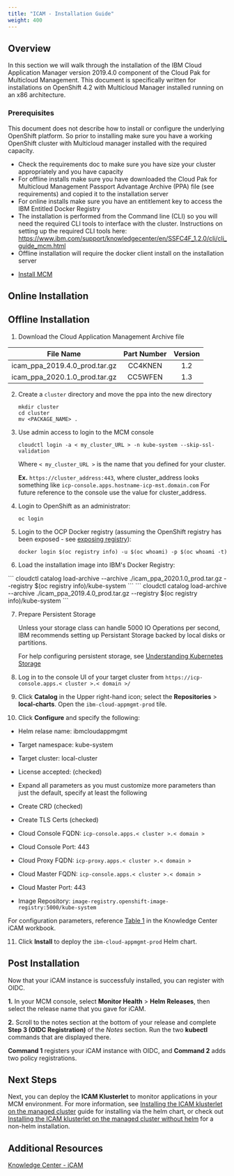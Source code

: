 ```yaml
---
title: "ICAM - Installation Guide"
weight: 400
---
```


## Overview
In this section we will walk through the installation of the IBM Cloud Application Manager version 2019.4.0 component of the Cloud Pak for Multicloud Management. This document is specifically written for installations on OpenShift 4.2 with Multicloud Manager installed running on an x86 architecture.

### Prerequisites

This document does not describe how to install or configure the underlying OpenShift platform. So prior to installing make sure you have a working OpenShift cluster with Multicloud manager installed with the required capacity.

- Check the requirements doc to make sure you have size your cluster appropriately and you have capacity
- For offline installs make sure you have downloaded the Cloud Pak for Multicloud Management Passport Advantage Archive (PPA) file (see requirements) and copied it to the installation server
- For online installs make sure you have an entitlement key to access the IBM Entitled Docker Registry
- The installation is performed from the Command line (CLI) so you will need the required CLI tools to interface with the cluster. Instructions on setting up the required CLI tools here: https://www.ibm.com/support/knowledgecenter/en/SSFC4F_1.2.0/cli/cli_guide_mcm.html
- Offline installation will require the docker client install on the installation server

* [Install MCM](/content/mcm/cp4mcm_mcm_install/)

## Online Installation

## Offline Installation

1. Download the Cloud Application Management Archive file

  |         File Name         | Part Number | Version |
  | :-----------------------: | :------: | :-----:|
  | icam_ppa_2019.4.0_prod.tar.gz | CC4KNEN | 1.2 |
  | icam_ppa_2020.1.0_prod.tar.gz | CC5WFEN | 1.3 |

2. Create a `cluster` directory and move the ppa into the new directory
   ```
   mkdir cluster
   cd cluster
   mv <PACKAGE_NAME> .
   ```

3. Use admin access to login to the MCM console
   ```
   cloudctl login -a < my_cluster_URL > -n kube-system --skip-ssl-validation
   ```
   Where `< my_cluster_URL >` is the name that you defined for your cluster.

   **Ex.** `https://cluster_address:443`, where cluster_address looks something like `icp-console.apps.hostname-icp-mst.domain.com`
   For future reference to the console use the value for cluster_address.

4. Login to OpenShift as an administrator:
   ```
   oc login
   ```

5. Login to the OCP Docker registry (assuming the OpenShift registry has been exposed - see [exposing registry](https://docs.openshift.com/container-platform/4.2/registry/securing-exposing-registry.html)):

   ```
   docker login $(oc registry info) -u $(oc whoami) -p $(oc whoami -t)
   ```

6. Load the installation image into IBM's Docker Registry:

  <Tabs>

  <Tab label="CloudPak v1.3">
  ```
  cloudctl catalog load-archive --archive ./icam_ppa_2020.1.0_prod.tar.gz  --registry $(oc registry info)/kube-system
  ```
  </Tab>
  <Tab label="CloudPak v1.2">
  ```
  cloudctl catalog load-archive --archive ./icam_ppa_2019.4.0_prod.tar.gz  --registry $(oc registry info)/kube-system
  ```
  </Tab>

  </Tabs>

7. Prepare Persistent Storage

   Unless your storage class can handle 5000 IO Operations per second, IBM recommends setting up Persistant Storage backed by local disks or partitions.

   For help configuring persistent storage, see [Understanding Kubernetes Storage](https://www.ibm.com/support/knowledgecenter/SSBS6K_3.2.1/manage_cluster/kub_storage.html)

8. Log in to the console UI of your target cluster from `https://icp-console.apps.< cluster >.< domain >/`

9. Click **Catalog** in the Upper right-hand icon; select the **Repositories** > **local-charts**.
  Open the `ibm-cloud-appmgmt-prod` tile.

10. Click **Configure** and specify the following:

  - Helm relase name: ibmcloudappmgmt
  - Target namespace: kube-system
  - Target cluster: local-cluster
  - License accepted: (checked)

  - Expand all parameters as you must customize more parameters than just the default, specify at least the following
  - Create CRD (checked)
  - Create TLS Certs (checked)
  - Cloud Console FQDN: `icp-console.apps.< cluster >.< domain >`
  - Cloud Console Port: 443
  - Cloud Proxy FQDN: `icp-proxy.apps.< cluster >.< domain >`
  - Cloud Master FQDN: `icp-console.apps.< cluster >.< domain >`
  - Cloud Master Port: 443
  - Image Repository: `image-registry.openshift-image-registry:5000/kube-system`

   For configuration parameters, reference [Table 1](https://www.ibm.com/support/knowledgecenter/SS8G7U_19.4.0/com.ibm.app.mgmt.doc/content/install_mcm_server_script_full_monitoring.html?cp=SSFC4F_1.2.0#task_install_mcm_server_script__d441e497) in the Knowledge Center iCAM workbook.

11. Click **Install** to deploy the `ibm-cloud-appmgmt-prod` Helm chart.

## Post Installation

Now that your iCAM instance is successfuly installed, you can register with OIDC.

**1.** In your MCM console, select **Monitor Health** > **Helm Releases**, then select the release name that you gave for iCAM.

**2.** Scroll to the notes section at the bottom of your release and complete **Step 3 (OIDC Registration)** of the *Notes* section. Run the two **kubectl** commands that are displayed there.

**Command 1** registers your iCAM instance with OIDC, and **Command 2** adds two policy registrations.

## Next Steps

Next, you can deploy the **ICAM Klusterlet** to monitor applications in your MCM environment. For more information, see [Installing the ICAM klusterlet on the managed cluster](https://www.ibm.com/support/knowledgecenter/SS8G7U_19.4.0/com.ibm.app.mgmt.doc/content/install_mcm_klusterlet.html?cp=SSFC4F_1.2.0) guide for installing via the helm chart, or check out [Installing the ICAM klusterlet on the managed cluster without helm](https://www.ibm.com/support/knowledgecenter/SS8G7U_19.4.0/com.ibm.app.mgmt.doc/content/install_mcm_klusterlet_no_helm.html?cp=SSFC4F_1.2.0) for a non-helm installation.

## Additional Resources

[Knowledge Center - iCAM](https://www.ibm.com/support/knowledgecenter/SS8G7U_19.4.0/com.ibm.app.mgmt.doc/content/install_mcm_server_script_full_monitoring.html?cp=SSFC4F_1.2.0)
